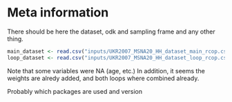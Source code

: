 # Meta information

There should be here the dataset, odk and sampling frame and any other thing.

```r
main_dataset <- read.csv("inputs/UKR2007_MSNA20_HH_dataset_main_rcop.csv")
loop_dataset <- read.csv("inputs/UKR2007_MSNA20_HH_dataset_loop_rcop.csv")
```
Note that some variables were NA (age, etc.) In addition, it seems the weights are alredy added, and both loops where combined already.

Probably which packages are used and version
